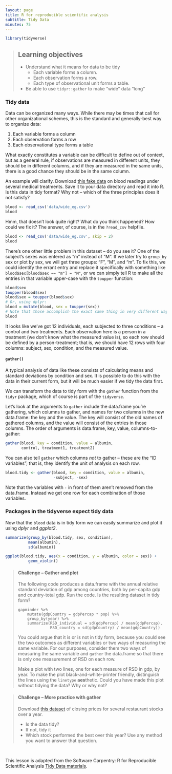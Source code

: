```yaml
---
layout: page
title: R for reproducible scientific analysis
subtitle: Tidy Data
minutes: 75
---
```


```r
library(tidyverse)
```
> ## Learning objectives
>
> - Understand what it means for data to be tidy
>     - Each variable forms a column.
>     - Each observation forms a row.
>     - Each type of observational unit forms a table.
> - Be able to use `tidyr::gather` to make "wide" data "long"
>

### Tidy data

Data can be organized many ways. While there may be times that call for other organizational schemes, this is the standard and generally-best way to organize data:

1. Each variable forms a column
1. Each observation forms a row
1. Each observational type forms a table

What exactly constitutes a variable can be difficult to define out of context, but as a general rule, if observations are measured in different units, they should be in different columns, and if they are measured in the same units, there is a good chance they should be in the same column.

An example will clarify. Download [this fake data](data/wide_eg.csv) on blood readings under several medical treatments. Save it to your data directory and read it into R. Is this data in tidy format? Why not -- which of the three principles does it not satisfy?

```r
blood <- read_csv('data/wide_eg.csv')
blood
```

Hmm, that doesn't look quite right? What do you think happened? How could we fix it? The answer, of course, is in the `?read_csv` helpfile.

```r
blood <- read_csv('data/wide_eg.csv', skip = 2)
blood
```

There's one other little problem in this dataset -- do you see it? One of the subject's sexes was entered as "m" instead of "M". If we later try to `group_by` sex or plot by sex, we will get three groups: "F", "M", and "m". To fix this, we could identify the errant entry and replace it specifically with something like `blood$sex[blood$sex == "m"] = "M"`, or we can simply tell R to make all the entries in that variable upper-case with the `toupper` function:

```r
blood$sex
toupper(blood$sex)
blood$sex = toupper(blood$sex)
# Or, using dplyr:
blood = mutate(blood, sex = toupper(sex))
# Note that those accomplish the exact same thing in very different ways. Studying the difference may be useful. 
blood
```

It looks like we've got 12 individuals, each subjected to three conditions -- a control and two treatments. Each observation here is a person in a treatment (we don't know what the measured value is), so each row should be defined by a person-treatment; that is, we should have 12 rows with four columns: subject, sex, condition, and the measured value. 

#### `gather()` 

A typical analysis of data like these consists of calculating means and standard deviations by condition and sex. It is possible to do this with the data in their current form, but it will be much easier if we tidy the data first.

We can transform the data to tidy form with the `gather` function from the `tidyr` package, which of course is part of the `tidyverse`.

Let's look at the arguments to `gather` include the data.frame you're gathering, which columns to gather, and names for two columns in the new data.frame: the key and the value. The key will consist of the old names of gathered columns, and the value will consist of the entries in those columns. The order of arguments is data.frame, key, value, columns-to-gather:

```r
gather(blood, key = condition, value = albumin,
       control, treatment1, treatment2)
```

You can also tell `gather` which columns *not* to gather -- these are the "ID variables"; that is, they identify the unit of analysis on each row.

```r
blood.tidy <- gather(blood, key = condition, value = albumin,
                     -subject, -sex)
```

Note that the variables with `-` in front of them aren't removed from the data.frame. Instead we get one row for each combination of those variables.

### Packages in the tidyverse expect tidy data

Now that the `blood` data is in tidy form we can easily summarize and plot it using *dplyr* and *ggplot2*.

```r
summarize(group_by(blood.tidy, sex, condition),
          mean(albumin),
          sd(albumin))
```

```r
ggplot(blood.tidy, aes(x = condition, y = albumin, color = sex)) +
          geom_violin()
```

> #### Challenge -- Gather and plot
>
> The following code produces a data.frame with the annual relative standard deviation of gdp among countries, both by per-capita gdp and country-total gdp. Run the code. Is the resulting dataset in tidy form? 
> 
> ```
> gapminder %>%
>     mutate(gdpCountry = gdpPercap * pop) %>%
>     group_by(year) %>%
>     summarize(RSD_individual = sd(gdpPercap) / mean(gdpPercap),
>               RSD_country = sd(gdpCountry) / mean(gdpCountry))
> ```
>
> You could argue that it is or is not in tidy form, because you could see the two outcomes as different variables or two ways of measuring the same variable. For our purposes, consider them two ways of measuring the same variable and `gather` the data.frame so that there is only one measurement of RSD on each row.
> 
> Make a plot with two lines, one for each measure of RSD in gdp, by year. To make the plot black-and-white-printer friendly, distinguish the lines using the `linetype` **aes**thetic. Could you have made this plot without tidying the data? Why or why not?
>


> #### Challenge -- More practice with gather
>
> Download [this dataset](data/stocks.tsv) of closing prices for several restaurant stocks over a year.
>
> - Is the data tidy?  
> - If not, tidy it
> - Which stock performed the best over this year? Use any method you want to answer that question.
>

<br>

This lesson is adapted from the Software Carpentry: R for Reproducible Scientific Analysis [Tidy Data materials](http://data-lessons.github.io/gapminder-R/06-tidy-data.html).